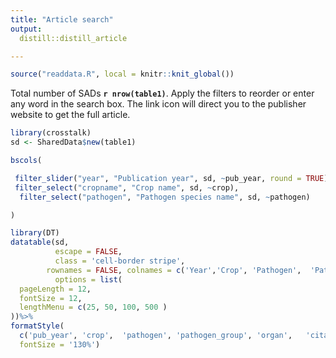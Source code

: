 ```yaml
---
title: "Article search"
output:
  distill::distill_article

---
```



```r
source("readdata.R", local = knitr::knit_global())
```

Total number of SADs **`r nrow(table1)`**. Apply the filters to reorder or  enter any word in the search box. The link icon will direct you to the publisher website to get the full article.

```r
library(crosstalk)
sd <- SharedData$new(table1)
```


```r
bscols(

 filter_slider("year", "Publication year", sd, ~pub_year, round = TRUE),
 filter_select("cropname", "Crop name", sd, ~crop),
  filter_select("pathogen", "Pathogen species name", sd, ~pathogen)

)

```


```r
library(DT)
datatable(sd, 
          escape = FALSE,
          class = 'cell-border stripe',
        rownames = FALSE, colnames = c('Year','Crop', 'Pathogen',  'Pathogen group', 'Organ', 'citation', 'Ref'), 
          options = list(
  pageLength = 12,
  fontSize = 12,
  lengthMenu = c(25, 50, 100, 500 )
))%>%
formatStyle(
  c('pub_year', 'crop',  'pathogen', 'pathogen_group', 'organ',   'citation', 'weblink'),
  fontSize = '130%')

```





